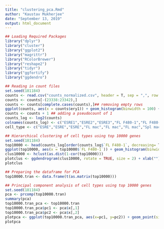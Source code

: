 ```yaml
---
title: "clustering_pca.Rmd"
author: "Kaustav Mukherjee"
date: "September 13, 2019"
output: html_document
---
```


```r
## Loading Required Packages
library("dplyr")
library("cluster")
library("ggplot2")
library("magrittr")
library("RColorBrewer")
library("reshape2")
library("tidyr")
library("ggfortify")
library("ggdendro")
```

```r
## Reading in count files
set.seed(181184)
counts <- read.csv("counts_normalized.csv", header = T, sep = ",", row.names = 1)
counts <- counts[-(23338:23342),] 
counts <- counts[complete.cases(counts),]## removing empty rows
ggplot(counts, aes(x = counts$ery1)) + geom_histogram(binwidth = 100) + ylim(0,50) + xlim(0,25000)
counts <- counts + 1 ## adding a pseudocount of 1
counts_log <- log2(counts)
colnames(counts_log) <- c("ESRE1","ESRE2","ESRE3","FL F480-1","FL F480-2","FL F480-3","Spl F480-1","Spl F480-2")
cell_type <- c("ESRE","ESRE","ESRE","FL mac","FL mac","FL mac","Spl mac","Spl mac")
```

```r
## Hierarchical clustering of cell types using top 10000 genes
set.seed(181184)
top10000 <- head(counts_log[order(counts_log$`FL F480-1`, decreasing= T),], n = 10000)
ggplot(top10000, aes(x = top10000$`FL F480-1`)) + geom_histogram(binwidth = 0.1)
clus10000 <- hclust(as.dist(1-cor(top10000)))
plotclus <- ggdendrogram(clus10000, rotate = TRUE, size = 2) + xlab("") + ylab("") + theme_minimal() + theme(text = element_text(family = "Times", face = "bold", size = 20))
plotclus
```


```r
## Preparing the dataframe for PCA
top10000.tran <- data.frame(t(as.matrix(top10000)))
```

```r
## Principal component analysis of cell types using top 10000 genes
set.seed(181184)
pca <- prcomp(top10000.tran)
summary(pca)
top10000.tran_pca <- top10000.tran
top10000.tran_pca$pc1 <- pca$x[,1]
top10000.tran_pca$pc2 <- pca$x[,2]
plotpca <- ggplot(top10000.tran_pca, aes(x=pc1, y=pc2)) + geom_point(size = 4, aes(color = cell_type )) + ggtitle("PCA") + xlab("PC1 69.25%") + ylab("PC2 26.17%") + theme_linedraw() + theme(plot.title = element_text(family = "Times", face = "bold", size = 20, hjust = 0.5), axis.title.x = element_text(family = "Times", face = "bold", size = 18), axis.title.y = element_text(family = "Times", face = "bold", size = 18), legend.text = element_text(family = "Times", face = "bold", size = 18), legend.title = element_text(family = "Times", face = "bold", size = 20)) + scale_color_manual(values = c("firebrick","darkcyan","darkolivegreen")) + labs(color = "Cell Type")
plotpca
```
